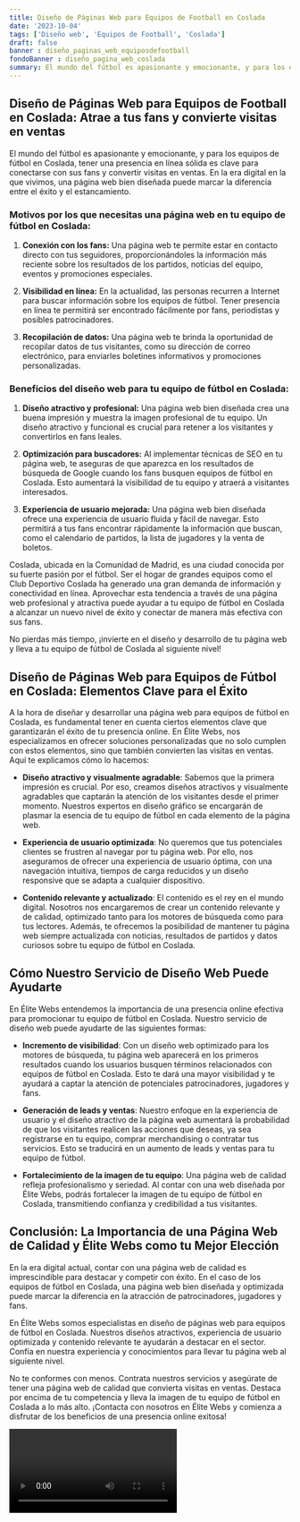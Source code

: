 ```yaml
---
title: Diseño de Páginas Web para Equipos de Football en Coslada
date: '2023-10-04'
tags: ['Diseño web', 'Equipos de Football', 'Coslada']
draft: false
banner : diseño_paginas_web_equiposdefootball
fondoBanner : diseño_pagina_web_coslada
summary: El mundo del fútbol es apasionante y emocionante, y para los equipos de fútbol en Coslada, tener una presencia en línea sólida es clave para conectarse con sus fans y convertir visitas en ventas. En la era digital en la que vivimos, una página web bien diseñada puede marcar la diferencia entre el éxito y el estancamiento.
---
```


## Diseño de Páginas Web para Equipos de Football en Coslada: Atrae a tus fans y convierte visitas en ventas

El mundo del fútbol es apasionante y emocionante, y para los equipos de fútbol en Coslada, tener una presencia en línea sólida es clave para conectarse con sus fans y convertir visitas en ventas. En la era digital en la que vivimos, una página web bien diseñada puede marcar la diferencia entre el éxito y el estancamiento.

### Motivos por los que necesitas una página web en tu equipo de fútbol en Coslada:

1. **Conexión con los fans:** Una página web te permite estar en contacto directo con tus seguidores, proporcionándoles la información más reciente sobre los resultados de los partidos, noticias del equipo, eventos y promociones especiales.

2. **Visibilidad en línea:** En la actualidad, las personas recurren a Internet para buscar información sobre los equipos de fútbol. Tener presencia en línea te permitirá ser encontrado fácilmente por fans, periodistas y posibles patrocinadores.

3. **Recopilación de datos:** Una página web te brinda la oportunidad de recopilar datos de tus visitantes, como su dirección de correo electrónico, para enviarles boletines informativos y promociones personalizadas.

### Beneficios del diseño web para tu equipo de fútbol en Coslada:

1. **Diseño atractivo y profesional:** Una página web bien diseñada crea una buena impresión y muestra la imagen profesional de tu equipo. Un diseño atractivo y funcional es crucial para retener a los visitantes y convertirlos en fans leales.

2. **Optimización para buscadores:** Al implementar técnicas de SEO en tu página web, te aseguras de que aparezca en los resultados de búsqueda de Google cuando los fans busquen equipos de fútbol en Coslada. Esto aumentará la visibilidad de tu equipo y atraerá a visitantes interesados.

3. **Experiencia de usuario mejorada:** Una página web bien diseñada ofrece una experiencia de usuario fluida y fácil de navegar. Esto permitirá a tus fans encontrar rápidamente la información que buscan, como el calendario de partidos, la lista de jugadores y la venta de boletos.

Coslada, ubicada en la Comunidad de Madrid, es una ciudad conocida por su fuerte pasión por el fútbol. Ser el hogar de grandes equipos como el Club Deportivo Coslada ha generado una gran demanda de información y conectividad en línea. Aprovechar esta tendencia a través de una página web profesional y atractiva puede ayudar a tu equipo de fútbol en Coslada a alcanzar un nuevo nivel de éxito y conectar de manera más efectiva con sus fans.

No pierdas más tiempo, ¡invierte en el diseño y desarrollo de tu página web y lleva a tu equipo de fútbol de Coslada al siguiente nivel!

<GifSeo />

<Cta />

## Diseño de Páginas Web para Equipos de Fútbol en Coslada: Elementos Clave para el Éxito

A la hora de diseñar y desarrollar una página web para equipos de fútbol en Coslada, es fundamental tener en cuenta ciertos elementos clave que garantizarán el éxito de tu presencia online. En Élite Webs, nos especializamos en ofrecer soluciones personalizadas que no solo cumplen con estos elementos, sino que también convierten las visitas en ventas. Aquí te explicamos cómo lo hacemos:

- **Diseño atractivo y visualmente agradable**: Sabemos que la primera impresión es crucial. Por eso, creamos diseños atractivos y visualmente agradables que captarán la atención de los visitantes desde el primer momento. Nuestros expertos en diseño gráfico se encargarán de plasmar la esencia de tu equipo de fútbol en cada elemento de la página web.

- **Experiencia de usuario optimizada**: No queremos que tus potenciales clientes se frustren al navegar por tu página web. Por ello, nos aseguramos de ofrecer una experiencia de usuario óptima, con una navegación intuitiva, tiempos de carga reducidos y un diseño responsive que se adapta a cualquier dispositivo.

- **Contenido relevante y actualizado**: El contenido es el rey en el mundo digital. Nosotros nos encargaremos de crear un contenido relevante y de calidad, optimizado tanto para los motores de búsqueda como para tus lectores. Además, te ofrecemos la posibilidad de mantener tu página web siempre actualizada con noticias, resultados de partidos y datos curiosos sobre tu equipo de fútbol en Coslada.

## Cómo Nuestro Servicio de Diseño Web Puede Ayudarte

En Élite Webs entendemos la importancia de una presencia online efectiva para promocionar tu equipo de fútbol en Coslada. Nuestro servicio de diseño web puede ayudarte de las siguientes formas:

- **Incremento de visibilidad**: Con un diseño web optimizado para los motores de búsqueda, tu página web aparecerá en los primeros resultados cuando los usuarios busquen términos relacionados con equipos de fútbol en Coslada. Esto te dará una mayor visibilidad y te ayudará a captar la atención de potenciales patrocinadores, jugadores y fans.

- **Generación de leads y ventas**: Nuestro enfoque en la experiencia de usuario y el diseño atractivo de la página web aumentará la probabilidad de que los visitantes realicen las acciones que deseas, ya sea registrarse en tu equipo, comprar merchandising o contratar tus servicios. Esto se traducirá en un aumento de leads y ventas para tu equipo de fútbol.

- **Fortalecimiento de la imagen de tu equipo**: Una página web de calidad refleja profesionalismo y seriedad. Al contar con una web diseñada por Élite Webs, podrás fortalecer la imagen de tu equipo de fútbol en Coslada, transmitiendo confianza y credibilidad a tus visitantes.

## Conclusión: La Importancia de una Página Web de Calidad y Élite Webs como tu Mejor Elección

En la era digital actual, contar con una página web de calidad es imprescindible para destacar y competir con éxito. En el caso de los equipos de fútbol en Coslada, una página web bien diseñada y optimizada puede marcar la diferencia en la atracción de patrocinadores, jugadores y fans.

En Élite Webs somos especialistas en diseño de páginas web para equipos de fútbol en Coslada. Nuestros diseños atractivos, experiencia de usuario optimizada y contenido relevante te ayudarán a destacar en el sector. Confía en nuestra experiencia y conocimientos para llevar tu página web al siguiente nivel.

No te conformes con menos. Contrata nuestros servicios y asegúrate de tener una página web de calidad que convierta visitas en ventas. Destaca por encima de tu competencia y lleva la imagen de tu equipo de fútbol en Coslada a lo más alto. ¡Contacta con nosotros en Élite Webs y comienza a disfrutar de los beneficios de una presencia online exitosa!

<Video />

<CtaBot job='Equipos de Football' city='Coslada'/>

<Gmaps query='Coslada+españa+maps' />